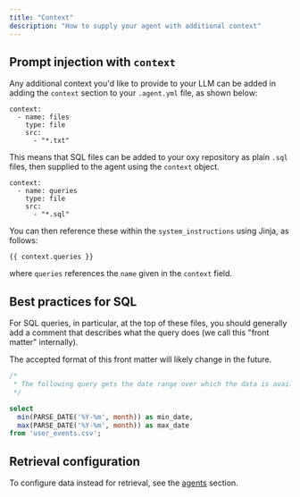 ```yaml
---
title: "Context"
description: "How to supply your agent with additional context"
---
```


## Prompt injection with `context`

Any additional context you'd like to provide to your LLM can be added in adding
the `context` section to your `.agent.yml` file, as shown below:

```
context:
  - name: files
    type: file
    src:
      - "*.txt"
```

This means that SQL files can be added to your oxy repository as plain `.sql`
files, then supplied to the agent using the `context` object.

```
context:
  - name: queries
    type: file
    src:
      - "*.sql"
```

You can then reference these within the `system_instructions` using Jinja, as follows:

```
{{ context.queries }}
```

where `queries` references the `name` given in the `context` field.

## Best practices for SQL

For SQL queries, in particular, at the top of these files, you should generally
add a comment that describes what the query does (we call this "front matter"
internally).

<Warning>
  The accepted format of this front matter will likely change in the future.
</Warning>

```sql
/*
 * The following query gets the date range over which the data is available.
 */

select
  min(PARSE_DATE('%Y-%m', month)) as min_date,
  max(PARSE_DATE('%Y-%m', month)) as max_date
from 'user_events.csv';
```

## Retrieval configuration

To configure data instead for retrieval, see the
[agents](agents#type-retrieval) section.
